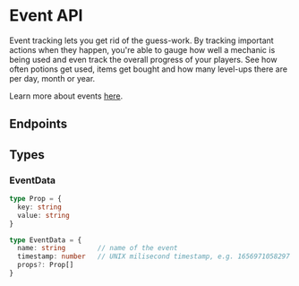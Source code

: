 
# Event API

Event tracking lets you get rid of the guess-work. By tracking important actions when they happen, you're able to gauge how well a mechanic is being used and even track the overall progress of your players. See how often potions get used, items get bought and how many level-ups there are per day, month or year.

Learn more about events <a href='https://trytalo.com/events?utm_source=docs&utm_medium=api-docs'>here</a>.

## Endpoints

<ServiceDocumentation service='EventAPIService' metaDescription='Talo Events let you easily track player engagement and analyse player engagement' />

## Types

### EventData

```ts
type Prop = {
  key: string
  value: string
}

type EventData = {
  name: string        // name of the event
  timestamp: number   // UNIX milisecond timestamp, e.g. 1656971058297
  props?: Prop[]
}
```
